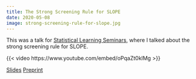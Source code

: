 ```yaml
---
title: The Strong Screening Rule for SLOPE
date: 2020-05-08
image: strong-screening-rule-for-slope.jpg
---
```


This was a talk for [Statistical Learning Seminars](https://statistical-learning-seminars.github.io/), where I talked about the strong screening rule for SLOPE.

{{< video https://www.youtube.com/embed/oPqaZt0klMg >}}

[<i class="fa-solid fa-file-pdf"></i> Slides](https://statistical-learning-seminars.github.io/slides/200508-johanlarsson.pdf){.btn .btn-primary}
[<i class="ai ai-arxiv"></i> Preprint](http://arxiv.org/abs/2005.03730){.btn .btn-dark}
